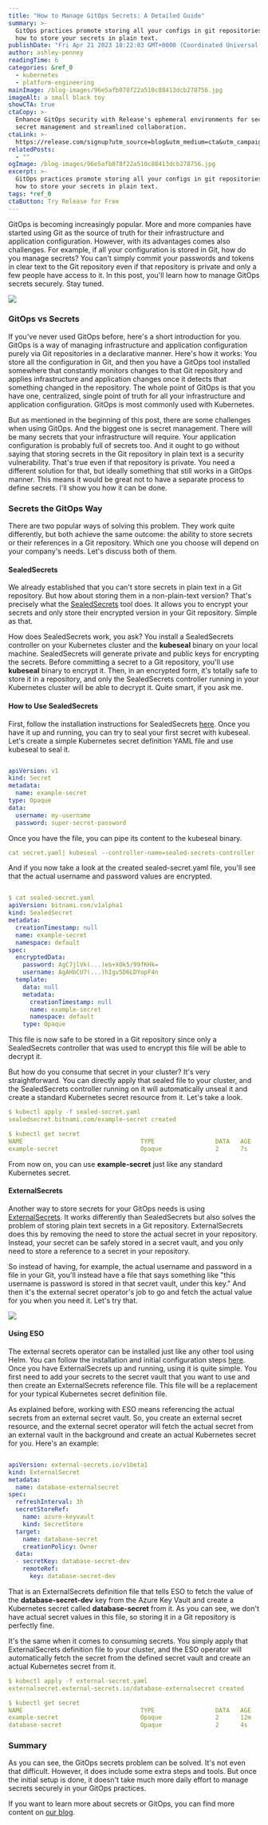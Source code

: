 ```yaml
---
title: "How to Manage GitOps Secrets: A Detailed Guide"
summary: >-
  GitOps practices promote storing all your configs in git repositories. Learn
  how to store your secrets in plain text.
publishDate: "Fri Apr 21 2023 18:22:03 GMT+0000 (Coordinated Universal Time)"
author: ashley-penney
readingTime: 6
categories: &ref_0
  - kubernetes
  - platform-engineering
mainImage: /blog-images/96e5afb078f22a510c88413dcb278756.jpg
imageAlt: a small black toy
showCTA: true
ctaCopy: >-
  Enhance GitOps security with Release's ephemeral environments for secure
  secret management and streamlined collaboration.
ctaLink: >-
  https://release.com/signup?utm_source=blog&utm_medium=cta&utm_campaign=blog-cta&utm_content=how-to-manage-gitops-secrets-a-detailed-guide
relatedPosts:
  - ""
ogImage: /blog-images/96e5afb078f22a510c88413dcb278756.jpg
excerpt: >-
  GitOps practices promote storing all your configs in git repositories. Learn
  how to store your secrets in plain text.
tags: *ref_0
ctaButton: Try Release for Free
---
```


GitOps is becoming increasingly popular. More and more companies have started using Git as the source of truth for their infrastructure and application configuration. However, with its advantages comes also challenges. For example, if all your configuration is stored in Git, how do you manage secrets? You can't simply commit your passwords and tokens in clear text to the Git repository even if that repository is private and only a few people have access to it. In this post, you'll learn how to manage GitOps secrets securely. Stay tuned.

![](/blog-images/f808540d87cebe56d7ee1d06ba115259.png)

### GitOps vs Secrets

If you've never used GitOps before, here's a short introduction for you. GitOps is a way of managing infrastructure and application configuration purely via Git repositories in a declarative manner. Here's how it works: You store all the configuration in Git, and then you have a GitOps tool installed somewhere that constantly monitors changes to that Git repository and applies infrastructure and application changes once it detects that something changed in the repository. The whole point of GitOps is that you have one, centralized, single point of truth for all your infrastructure and application configuration. GitOps is most commonly used with Kubernetes.

But as mentioned in the beginning of this post, there are some challenges when using GitOps. And the biggest one is secret management. There will be many secrets that your infrastructure will require. Your application configuration is probably full of secrets too. And it ought to go without saying that storing secrets in the Git repository in plain text is a security vulnerability. That's true even if that repository is private. You need a different solution for that, but ideally something that still works in a GitOps manner. This means it would be great not to have a separate process to define secrets. I'll show you how it can be done.

### Secrets the GitOps Way

There are two popular ways of solving this problem. They work quite differently, but both achieve the same outcome: the ability to store secrets or their references in a Git repository. Which one you choose will depend on your company's needs. Let's discuss both of them.

#### SealedSecrets

We already established that you can't store secrets in plain text in a Git repository. But how about storing them in a non-plain-text version? That's precisely what the [SealedSecrets](https://github.com/bitnami-labs/sealed-secrets) tool does. It allows you to encrypt your secrets and only store their encrypted version in your Git repository. Simple as that.

How does SealedSecrets work, you ask? You install a SealedSecrets controller on your Kubernetes cluster and the **kubeseal** binary on your local machine. SealedSecrets will generate private and public keys for encrypting the secrets. Before committing a secret to a Git repository, you'll use **kubeseal** binary to encrypt it. Then, in an encrypted form, it's totally safe to store it in a repository, and only the SealedSecrets controller running in your Kubernetes cluster will be able to decrypt it. Quite smart, if you ask me.

#### How to Use SealedSecrets

First, follow the installation instructions for SealedSecrets [here](https://github.com/bitnami-labs/sealed-secrets#installation). Once you have it up and running, you can try to seal your first secret with kubeseal. Let's create a simple Kubernetes secret definition YAML file and use kubeseal to seal it.

```yaml

apiVersion: v1
kind: Secret
metadata:  
  name: example-secret
type: Opaque
data:
  username: my-username
  password: super-secret-password

```

Once you have the file, you can pipe its content to the kubeseal binary.

```yaml
cat secret.yaml| kubeseal --controller-name=sealed-secrets-controller --format yaml > sealed-secret.yaml
```

And if you now take a look at the created sealed-secret.yaml file, you'll see that the actual username and password values are encrypted.

```yaml

$ cat sealed-secret.yaml
apiVersion: bitnami.com/v1alpha1
kind: SealedSecret
metadata:
  creationTimestamp: null
  name: example-secret
  namespace: default
spec:
  encryptedData:
    password: AgC7jlVk(...)eb+XOk5/99fKHk=
    username: AgAHbCU7(...)hIgv5D6LDYopF4n
  template:
    data: null
    metadata:
      creationTimestamp: null
      name: example-secret
      namespace: default
    type: Opaque

```

This file is now safe to be stored in a Git repository since only a SealedSecrets controller that was used to encrypt this file will be able to decrypt it.

But how do you consume that secret in your cluster? It's very straightforward. You can directly apply that sealed file to your cluster, and the SealedSecrets controller running on it will automatically unseal it and create a standard Kubernetes secret resource from it. Let's take a look.

```yaml
$ kubectl apply -f sealed-secret.yaml
sealedsecret.bitnami.com/example-secret created

$ kubectl get secret
NAME                                 TYPE                 DATA   AGE
example-secret                       Opaque               2      7s
```

From now on, you can use **example-secret** just like any standard Kubernetes secret.

#### ExternalSecrets

Another way to store secrets for your GitOps needs is using [ExternalSecrets](https://external-secrets.io/). It works differently than SealedSecrets but also solves the problem of storing plain text secrets in a Git repository. ExternalSecrets does this by removing the need to store the actual secret in your repository. Instead, your secret can be safely stored in a secret vault, and you only need to store a reference to a secret in your repository.

So instead of having, for example, the actual username and password in a file in your Git, you'll instead have a file that says something like "this username is password is stored in that secret vault, under this key." And then it's the external secret operator's job to go and fetch the actual value for you when you need it. Let's try that.

![](/blog-images/51c0cf27ba7ead6a04410e970bd6ce75.png)

#### Using ESO

The external secrets operator can be installed just like any other tool using Helm. You can follow the installation and initial configuration steps [here](https://external-secrets.io/v0.5.8/guides-getting-started/). Once you have ExternalSecrets up and running, using it is quite simple. You first need to add your secrets to the secret vault that you want to use and then create an ExternalSecrets reference file. This file will be a replacement for your typical Kubernetes secret definition file.

As explained before, working with ESO means referencing the actual secrets from an external secret vault. So, you create an external secret resource, and the external secret operator will fetch the actual secret from an external vault in the background and create an actual Kubernetes secret for you. Here's an example:

```yaml

apiVersion: external-secrets.io/v1beta1
kind: ExternalSecret
metadata:
  name: database-externalsecret
spec:
  refreshInterval: 3h
  secretStoreRef:
    name: azure-keyvault
    kind: SecretStore
  target:
    name: database-secret
    creationPolicy: Owner
  data:
  - secretKey: database-secret-dev
    remoteRef:
      key: database-secret-dev

```

That is an ExternalSecrets definition file that tells ESO to fetch the value of the **database-secret-dev** key from the Azure Key Vault and create a Kubernetes secret called **database-secret** from it. As you can see, we don't have actual secret values in this file, so storing it in a Git repository is perfectly fine.

It's the same when it comes to consuming secrets. You simply apply that ExternalSecrets definition file to your cluster, and the ESO operator will automatically fetch the secret from the defined secret vault and create an actual Kubernetes secret from it.

```yaml
$ kubectl apply -f external-secret.yaml
externalsecret.external-secrets.io/database-externalsecret created

$ kubectl get secret
NAME                                 TYPE                 DATA   AGE
example-secret                       Opaque               2      12m
database-secret                      Opaque               2      4s
```

### Summary

As you can see, the GitOps secrets problem can be solved. It's not even that difficult. However, it does include some extra steps and tools. But once the initial setup is done, it doesn't take much more daily effort to manage secrets securely in your GitOps practices.

If you want to learn more about secrets or GitOps, you can find more content on [our blog](https://release.com/blog).
